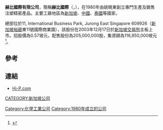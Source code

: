 '''赫比國際有限公司'''，簡稱'''赫比國際'''（'''{{lang-en|Hi-P International Limited}}'''，{{sgx|H17}}），在1980年由姚曉東創立專門生產及銷售注塑精密產品。主要工廠地區為[[新加坡|新加坡]]、[[中國|中國]]、[[泰國|泰國]]等國家。

總部位於11, International Business Park, Jurong East Singapore 609926（[[新加坡|新加坡]][[裕廊|裕廊]]東11號國際商業園），該股份在2003年12月17日於[[新加坡交易所|新加坡交易所]]主板上市。招股價為0.57坡元，配售股份為205,000,000股，集資額為116,850,000坡元<ref>{{Cite web |url=http://info.sgx.com/webipo.nsf/IPOAttachmentsName/HI-P%20INTERNATIONAL%20LIMITED/$File/Hi-P(Unmarked)%20with%20Gatefold.pdf |title=赫比國際有限公司提供招股資料 |accessdate=2012-02-25 |archive-date=2009-08-06 |archive-url=https://web.archive.org/web/20090806205116/http://info.sgx.com/webipo.nsf/IPOAttachmentsName/HI-P%20INTERNATIONAL%20LIMITED/$File/Hi-P(Unmarked)%20with%20Gatefold.pdf |dead-url=yes }}</ref>。

==參考==
{{reflist}}

==連結==
*[http://www.hi-p.com Hi-P.com] {{Wayback|url=http://www.hi-p.com/ |date=20210226222047 }}

[[CATEGORY:新加坡公司|CATEGORY:新加坡公司]]
[[Category:化學工業公司|Category:化學工業公司]]
[[Category:1980年成立的公司|Category:1980年成立的公司]]
{{company-stub}}